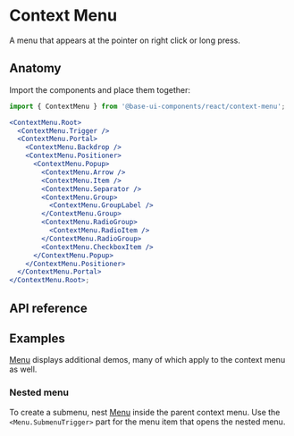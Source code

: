 # Context Menu

<Subtitle>A menu that appears at the pointer on right click or long press.</Subtitle>
<Meta
  name="description"
  content="A high-quality, unstyled React context menu component that appears at the pointer on right click or long press."
/>

<Demo path="./demos/hero" />

## Anatomy

Import the components and place them together:

```jsx title="Anatomy"
import { ContextMenu } from '@base-ui-components/react/context-menu';

<ContextMenu.Root>
  <ContextMenu.Trigger />
  <ContextMenu.Portal>
    <ContextMenu.Backdrop />
    <ContextMenu.Positioner>
      <ContextMenu.Popup>
        <ContextMenu.Arrow />
        <ContextMenu.Item />
        <ContextMenu.Separator />
        <ContextMenu.Group>
          <ContextMenu.GroupLabel />
        </ContextMenu.Group>
        <ContextMenu.RadioGroup>
          <ContextMenu.RadioItem />
        </ContextMenu.RadioGroup>
        <ContextMenu.CheckboxItem />
      </ContextMenu.Popup>
    </ContextMenu.Positioner>
  </ContextMenu.Portal>
</ContextMenu.Root>;
```

## API reference

<Reference component="ContextMenu" parts="Root, Trigger" />
<Reference
  component="Menu"
  parts="Portal, Positioner, Popup, Arrow, Item,  Group, GroupLabel, RadioGroup, RadioItem, RadioItemIndicator, CheckboxItem, CheckboxItemIndicator, Separator"
/>

## Examples

[Menu](/react/components/menu#examples) displays additional demos, many of which apply to the context menu as well.

### Nested menu

To create a submenu, nest [Menu](/react/components/menu) inside the parent context menu. Use the `<Menu.SubmenuTrigger>` part for the menu item that opens the nested menu.

<Demo path="./demos/submenu" />
